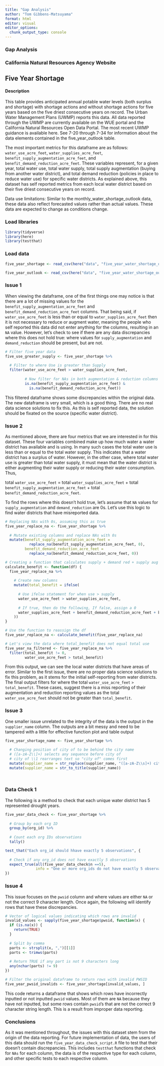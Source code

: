```yaml
---
title: "Gap Analysis"
author: "Tom Gibbens-Matsuyama"
format: html
editor: visual
editor_options: 
  chunk_output_type: console
---
```


### Gap Analysis

### California Natural Resources Agency Website

## Five Year Shortage

#### Description

This table provides anticipated annual potable water levels (both surplus and shortage) with shortage actions and without shortage actions for five years based on the five driest consecutive years on record. The Urban Water Management Plans (UWMP) reports this data. All data reported through the UWMP are currently available on the WUE portal and the California Natural Resources Open Data Portal. The most recent UWMP guidance is available here. See 7-20 through 7-34 for information about the data elements contained in the five_year_outlook table.

The most important metrics for this dataframe are as follows: `water_use_acre_feet`, `water_supplies_acre_feet`, `benefit_supply_augmentation_acre_feet`, and `benefit_demand_reduction_acre_feet`. These variables represent, for a given year, total water use, total water supply, total supply augmentation (buying from another water district), and total demand reduction (policies in place to reduce water use) for specific water districts. As explained above, this dataset has self reported metrics from each local water district based on their five driest consecutive years on record.

Data use limitations: Similar to the monthly_water_shortage_outlook data, these data also reflect forecasted values rather than actual values. These data are expected to change as conditions change.

### Load libraries

```r
library(tidyverse)
library(here)
library(testthat)
```

### Load data

```r
five_year_shortage <- read_csv(here("data", "five_year_water_shortage_outlook.csv"))

five_year_outlook <- read_csv(here("data", "five_year_water_shortage_outlook.csv"))
```

### Issue 1

When viewing the dataframe, one of the first things one may notice is that there are a lot of missing values for the `benefit_supply_augmentation_acre_feet` and `benefit_demand_reduction_acre_feet` columns. That being said, if `water_use_acre_feet` is less than or equal to `water_supplies_acre_feet` then it is not necessary to reduce or augment water, meaning the people who self reported this data did not enter anything for the columns, resulting in an `NA` value. However, let's check to see if there are any data discrepancies where this does not hold true: where values for `supply_augmentation` and `demand_reduction` should be present, but are not.

```r
# Filter five year data 
five_use_greater_supply <- five_year_shortage %>% 
  
  # Filter to where Use is greater than Supply
  filter(water_use_acre_feet > water_supplies_acre_feet,
         
         # Now filter for NAs in both augmentation & reduction columns
         is.na(benefit_supply_augmentation_acre_feet) &
           is.na(benefit_demand_reduction_acre_feet))
```

This filtered dataframe shows some discrepancies within the original data. The new dataframe is very small, which is a good thing. There are no real data science solutions to fix this. As this is self reported data, the solution should be fixated on the source (specific water district).

### Issue 2

As mentioned above, there are four metrics that we are interested in for this dataset. These four variables combined make up how much water a water district has available and is using. In many such cases the total water use is less than or equal to the total water supply. This indicates that a water district has a surplus of water. However, in the other case, where total water use is greater than total water supply, it must mean that the water district is either augmenting their water supply or reducing their water consumption. Thus,

total `water_use_acre_feet` = total `water_supplies_acre_feet` + total `benefit_supply_augmentation_acre_feet` + total `benefit_demand_reduction_acre_feet`.

To find the rows where this doesn't hold true, let's assume that `NA` values for `supply_augmentation` and `demand_reduction` are 0s. Let's use this logic to find water districts that have misreported data.

```r
# Replacing NAs with 0s, assuming this as true 
five_year_replace_na <- five_year_shortage %>% 
  
  # Mutate existing columns and replace NAs with 0s
  mutate(benefit_supply_augmentation_acre_feet = 
           replace_na(benefit_supply_augmentation_acre_feet, 0),
         benefit_demand_reduction_acre_feet = 
           replace_na(benefit_demand_reduction_acre_feet, 0)) 

# Creating a function that calculates supply + demand red + supply aug when Use > Supply
calculate_benefit <- function(df) {
  five_year_replace_na %>% 
    
    # Create new columns
    mutate(total_benefit = ifelse(
      
      # Use ifelse statement for when use > supply 
      water_use_acre_feet > water_supplies_acre_feet,
      
      # If true, then do the following, If false, assign a 0 
      water_supplies_acre_feet + benefit_demand_reduction_acre_feet + benefit_supply_augmentation_acre_feet, 0
    ))
}

# Use the function to reassign the df 
five_year_replace_na <- calculate_benefit(five_year_replace_na)

# Let's view the data where total_benefit does not equal total use
five_year_na_filtered <- five_year_replace_na %>% 
  filter(total_benefit != 0,
         water_use_acre_feet > total_benefit)
```

From this output, we can see the local water districts that have areas of error. Similar to the first issue, there are no proper data science solutions to fix this problem, as it stems for the initial self-reporting from water districts. The final output filters for where the total `water_use_acre_feet` `>` `total_benefit`. These cases, suggest there is a miss reporting of their augmentation and reduction reporting values as the total `water_use_acre_feet` should not be greater than `total_benefit`.

### Issue 3

One smaller issue unrelated to the integrity of the data is the output in the `supplier_name` column. The outputs are a bit messy and need to be tampered with a little for effective function plot and table output

```r
five_year_shortage_name <- five_year_shortage %>% 
  
  # Changing position of city of to be behind the city name
  # ([a-zA-Z\\]+) selects any sequence before city of
  # city of \\1 rearranges text so "city of" comes first
  mutate(supplier_name = str_replace(supplier_name, "([a-zA-Z\\s]+) city of", "city of \\1")) %>% 
  mutate(supplier_name = str_to_title(supplier_name))
  
  
```

### Data Check 1

The following is a method to check that each unique water district has 5 represented drought years.

```r
five_year_data_check <- five_year_shortage %>% 
  
  # Group by each org ID
  group_by(org_id) %>% 
  
  # Count each org IDs observations 
  tally()

test_that("Each org_id should hhave exactly 5 observations", {
  
  # Check if any org_id does not have exactly 5 observations
  expect_true(all(five_year_data_check$n ==5),
              info = "One or more org_ids do not have exactly 5 observations")
})

```

### Issue 4

This issue focuses on the `pwsid` column and where values are either `NA` or not the correct 9 character length. Once again, the following will identify rows that have these discrepancies.

```r
# Vector of logical values indicating which rows are invalid
invalid_values <- sapply(five_year_shortage$pwsid, function(x) {
  if (is.na(x)) {
    return(TRUE)
  }
  
  # Split by comma
  parts <- strsplit(x, ",")[[1]]
  parts <- trimws(parts)
  
  # Return TRUE if any part is not 9 characters long
  any(nchar(parts) != 9)
})

# Filter the original dataframe to return rows with invalid PWSID
five_year_pwsid_invalids <- five_year_shortage[invalid_values, ]

```

This code returns a dataframe that shows which rows have incorrectly inputted or not inputted `pwsid` values. Most of them are `NA` because they have not inputted, but some rows contain `pwsid`'s that are not the correct 9 character string length. This is a result from improper data reporting.

### Conclusions

As it was mentioned throughout, the issues with this dataset stem from the origin of the data reporting. For future implementation of data, the users of this data should run the `five_year_data_check_script.R` file to test that their doesn't contain discrepancies. This includes `testthat` functions that check for `NAs` for each column, the data is of the respective type for each column, and other specific tests to each respective column.
